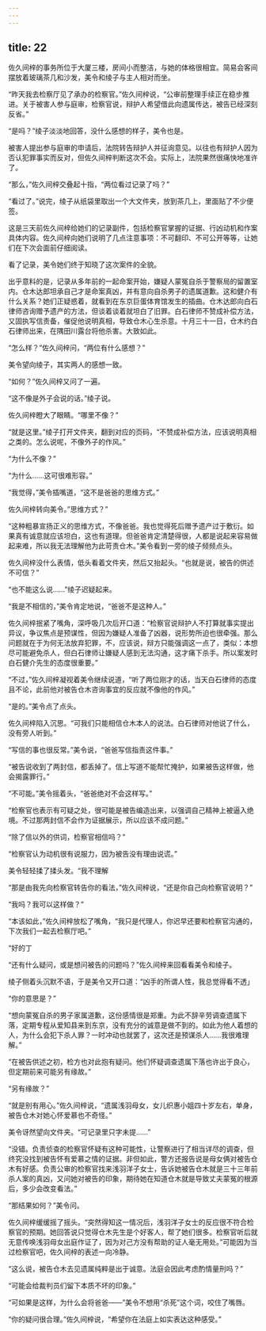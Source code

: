 ```yaml
---
---
---
```

title: 22
---

佐久间梓的事务所位于大厦三楼，房间小而整洁，与她的体格很相宜。简易会客间摆放着玻璃茶几和沙发，美令和绫子与主人相对而坐。

“昨天我去检察厅见了承办的检察官。”佐久间梓说，“公审前整理手续正在稳步推进。关于被害人参与庭审，检察官说，辩护人希望借此向遗属传达，被告已经深刻反省。”

“是吗？”绫子淡淡地回答，没什么感想的样子，美令也是。

被害人提出参与庭审的申请后，法院转告辩护人并征询意见。以往也有辩护人因为否认犯罪事实而反对，但佐久间梓判断这次不会。实际上，法院果然很痛快地准许了。

“那么，”佐久间梓交叠起十指，“两位看过记录了吗？”

“看过了。”说完，绫子从纸袋里取出一个大文件夹，放到茶几上，里面贴了不少便签。

这是三天前佐久间梓给她们的记录副件，包括检察官掌握的证据、行凶动机和作案具体内容。佐久间梓向她们说明了几点注意事项：不可翻印、不可公开等等，让她们在下次会面前仔细阅读。

看了记录，美令她们终于知晓了这次案件的全貌。

出乎意料的是，记录从多年前的一起命案开始，嫌疑人蒙冤自杀于警察局的留置室内。仓木达郎坦承自己才是命案真凶，并有意向自杀男子的遗属道歉。这和健介有什么关系？她们正疑惑着，就看到在东京巨蛋体育馆发生的插曲。仓木达郎向白石律师咨询赠予遗产的方法，但谈着谈着就坦白了旧罪。白石律师不赞成补偿方法，又固执写信责备，催促他说明真相，导致仓木心生杀意。十月三十一日，仓木约白石律师出来，在隅田川露台将他杀害。大致如此。

“怎么样？”佐久间梓问，“两位有什么感想？”

美令望向绫子，其实两人的感想一致。

“如何？”佐久间梓又问了一遍。

“这不像是外子会说的话。”绫子说。

佐久间梓瞪大了眼睛。“哪里不像？”

“就是这里。”绫子打开文件夹，翻到对应的页码，“不赞成补偿方法，应该说明真相之类的。怎么说呢，不像外子的作风。”

“为什么不像？”

“为什么……这可很难形容。”

“我觉得，”美令插嘴道，“这不是爸爸的思维方式。”

佐久间梓转向美令。”思维方式？”

“这种粗暴宣扬正义的思维方式，不像爸爸。我也觉得死后赠予遗产过于敷衍。如果真有诚意就应该坦白，这也有道理。但爸爸肯定清楚得很，人都是说起来容易做起来难，所以我无法理解他为此苛责仓木。”美令看到一旁的绫子频频点头。

佐久间梓没什么表情，低头看着文件夹，然后又抬起头。“也就是说，被告的供述不可信？”

“也不能这么说……”绫子迟疑起来。

“我是不相信的，”美令肯定地说，“爸爸不是这种人。”

佐久间梓抿紧了嘴角，深呼吸几次后开口道：“检察官说辩护人不打算就事实提出异议，争议焦点是预谋性，但因为嫌疑人准备了凶器，说形势所迫也很牵强。那么问题就在于为何无法放弃犯罪，不，应该说，辩方只能强调这一点了，类似：本想尽可能避免杀人，但白石律师让嫌疑人感到无法沟通，这才痛下杀手。所以案发时白石健介先生的态度很重要。”

“不过，”佐久间梓凝视着美令继续说道，“听了两位刚才的话，当天白石律师的态度且不论，此前他对被告仓木咨询事宜的反应就不像他的作风。”

“是的。”美令点了点头。

佐久间梓陷入沉思。“可我们只能相信仓木本人的说法。白石律师对他说了什么，没有旁人听到。”

“写信的事也很反常。”美令说，“爸爸写信指责这件事。”

“被告说收到了两封信，都丢掉了。信上写道不能帮忙掩护，如果被告这样做，他会揭露罪行。”

“不可能。”美令摇着头，“爸爸绝对不会这样写。”

“检察官也表示有可疑之处，很可能是被告编造出来，以强调自己精神上被逼入绝境。不过那两封信不会作为证据展示，所以应该不成问题。”

“除了信以外的供词，检察官相信吗？”

“检察官认为动机很有说服力，因为被告没有理由说谎。”

美令轻轻揉了揉头发。“我不理解

“那是由我先向检察官转告你的看法，”佐久间梓说，“还是你自己向检察官说明？”

“我吗？我可以这样做？”

“本该如此，”佐久间梓放松了嘴角，“我只是代理人，你迟早还要和检察官沟通的，下次我们一起去检察厅吧。”

“好的丁

“还有什么疑问，或是想问被告的问题吗？”佐久间梓来回看看美令和绫子。

绫子侧着头沉默不语，于是美令又开口道：“凶手的所谓人性，我总觉得看不透」

“你的意思是？”

“想向蒙冤自杀的男子家属道歉，这份感情很是郑重。为此不辞辛劳调查遗属下落，定期专程从爱知县来到东京，没有充分的诚意是做不到的。如此为他人着想的人，为什么会犯下杀人罪？一时冲动也就罢了，这次还是预谋杀人……我很难理解。”

“在被告供述之初，检方也对此抱有疑问。他们怀疑调查遗属下落也许出于良心，但定期前来可能另有缘故。”

“另有缘故？”

“就是别有用心。”佐久间梓说，“遗属浅羽母女，女儿织惠小姐四十岁左右，单身，被告仓木对她心怀爱慕也不奇怪。”

美令讶然望向文件夹。“可记录里只字未提……”

“没错。负责侦查的检察官怀疑有这种可能性，让警察进行了相当详尽的调查，但终究没找到被告怀有爱慕之情的证据。非但如此，警方还报告说是母女俩对被告仓木有好感。负责公审的检察官找来浅羽洋子女士，告诉她被告仓木就是三十三年前杀人案的真凶，又问她对被告的印象，期待她在知道仓木就是导致丈夫蒙冤的根源后，多少会改变看法。”

“那结果如何？”美令问。

佐久间梓缓缓摇了摇头。“突然得知这一情况后，浅羽洋子女士的反应很不符合检察官的预期。她回答说只觉得仓木先生是个好客人，帮了她们很多。检察官听后就无意传唤浅羽母女出庭作证了，因为对己方没有帮助的证人毫无用处。”可能因为当过检察官吧，佐久间梓的表述一向冷静。

“这么说，被告仓木去见遗属纯粹是出于诚意。法庭会因此考虑酌情量刑吗？”

“可能会给裁判员们留下本质不坏的印象。”

“可如果是这样，为什么会将爸爸——”美令不想用“杀死”这个词，咬住了嘴唇。

“你的疑问很合理。”佐久间梓说，“希望你在法庭上如实表达这种感受。”